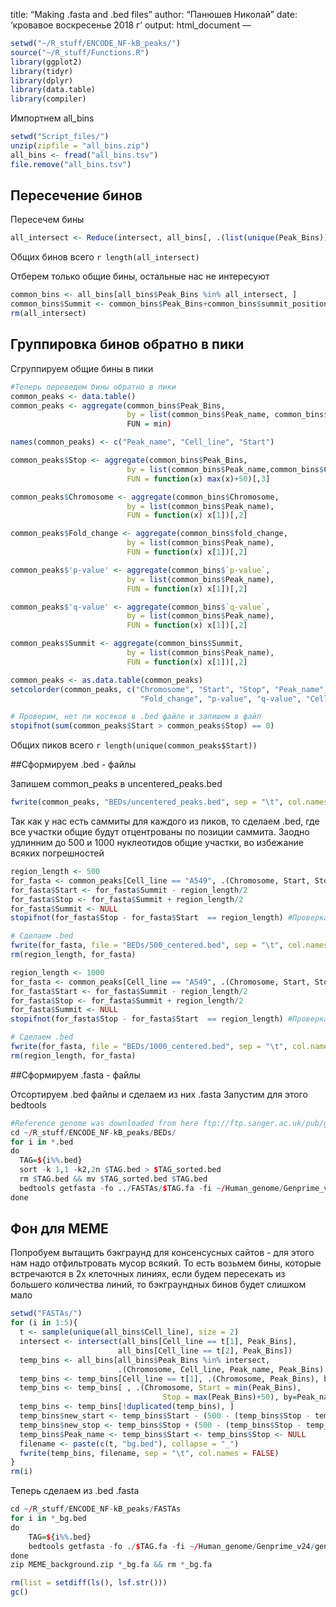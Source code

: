 title: "Making .fasta and .bed files"
author: "Панюшев Николай"
date: 'кровавое воскресенье 2018 г'
output: html_document
---

```r
setwd("~/R_stuff/ENCODE_NF-kB_peaks/")
source("~/R_stuff/Functions.R")
library(ggplot2)
library(tidyr)
library(dplyr)
library(data.table)
library(compiler)
```

Импортнем all_bins
```r
setwd("Script_files/")
unzip(zipfile = "all_bins.zip")
all_bins <- fread("all_bins.tsv")
file.remove("all_bins.tsv")
```

## Пересечение бинов

Пересечем бины

```r
all_intersect <- Reduce(intersect, all_bins[, .(list(unique(Peak_Bins))), Cell_line]$V1)
```
Общих бинов всего `r length(all_intersect)` 

Отберем только общие бины, остальные нас не интересуют

```r
common_bins <- all_bins[all_bins$Peak_Bins %in% all_intersect, ]
common_bins$Summit <- common_bins$Peak_Bins+common_bins$summit_position #Добавили положение бинов 
rm(all_intersect)
```

## Группировка бинов обратно в пики
Сгруппируем общие бины в пики

```r
#Теперь переведем бины обратно в пики
common_peaks <- data.table()
common_peaks <- aggregate(common_bins$Peak_Bins,
                          by = list(common_bins$Peak_name, common_bins$Cell_line)),
                          FUN = min)

names(common_peaks) <- c("Peak_name", "Cell_line", "Start")

common_peaks$Stop <- aggregate(common_bins$Peak_Bins,
                          by = list(common_bins$Peak_name,common_bins$Cell_line),
                          FUN = function(x) max(x)+50)[,3]

common_peaks$Chromosome <- aggregate(common_bins$Chromosome,
                          by = list(common_bins$Peak_name),
                          FUN = function(x) x[1])[,2]

common_peaks$Fold_change <- aggregate(common_bins$fold_change,
                          by = list(common_bins$Peak_name),
                          FUN = function(x) x[1])[,2]

common_peaks$'p-value' <- aggregate(common_bins$`p-value`,
                          by = list(common_bins$Peak_name),
                          FUN = function(x) x[1])[,2]

common_peaks$'q-value' <- aggregate(common_bins$`q-value`,
                          by = list(common_bins$Peak_name),
                          FUN = function(x) x[1])[,2]

common_peaks$Summit <- aggregate(common_bins$Summit,
                          by = list(common_bins$Peak_name),
                          FUN = function(x) x[1])[,2]

common_peaks <- as.data.table(common_peaks)
setcolorder(common_peaks, c("Chromosome", "Start", "Stop", "Peak_name", "Summit",
                             "Fold_change", "p-value", "q-value", "Cell_line"))

# Проверим, нет ли косяков в .bed файле и запишем в файл
stopifnot(sum(common_peaks$Start > common_peaks$Stop) == 0)
```

Общих пиков всего `r length(unique(common_peaks$Start))` 

##Сформируем .bed - файлы 

Запишем сommon_peaks в uncentered_peaks.bed
```r
fwrite(common_peaks, "BEDs/uncentered_peaks.bed", sep = "\t", col.names = FALSE)
```

Так как у нас есть саммиты для каждого из пиков, то сделаем .bed, где все участки общие будут отцентрованы по позиции саммита.
Заодно удлинним до 500 и 1000 нуклеотидов общие участки, во избежание всяких погрешностей 
```r
region_length <- 500
for_fasta <- common_peaks[Cell_line == "A549", .(Chromosome, Start, Stop, Summit)]
for_fasta$Start <- for_fasta$Summit - region_length/2
for_fasta$Stop <- for_fasta$Summit + region_length/2
for_fasta$Summit <- NULL
stopifnot(for_fasta$Stop - for_fasta$Start  == region_length) #Проверка, все ли у нас получилось

# Сделаем .bed
fwrite(for_fasta, file = "BEDs/500_centered.bed", sep = "\t", col.names = FALSE)
rm(region_length, for_fasta)
```

```r
region_length <- 1000
for_fasta <- common_peaks[Cell_line == "A549", .(Chromosome, Start, Stop, Summit)]
for_fasta$Start <- for_fasta$Summit - region_length/2
for_fasta$Stop <- for_fasta$Summit + region_length/2
for_fasta$Summit <- NULL
stopifnot(for_fasta$Stop - for_fasta$Start  == region_length) #Проверка, все ли у нас получилось

# Сделаем .bed
fwrite(for_fasta, file = "BEDs/1000_centered.bed", sep = "\t", col.names = FALSE)
rm(region_length, for_fasta)
```
##Сформируем .fasta - файлы

Отсортируем .bed файлы и сделаем из них .fasta
Запустим для этого bedtools
```r
#Reference genome was downloaded from here ftp://ftp.sanger.ac.uk/pub/gencode/Gencode_human/release_24/GRCh38.p5.genome.fa.gz
cd ~/R_stuff/ENCODE_NF-kB_peaks/BEDs/
for i in *.bed
do
  TAG=${i%%.bed}
  sort -k 1,1 -k2,2n $TAG.bed > $TAG_sorted.bed
  rm $TAG.bed && mv $TAG_sorted.bed $TAG.bed
  bedtools getfasta -fo ../FASTAs/$TAG.fa -fi ~/Human_genome/Genprime_v24/genprime_v24.fa -bed $i
done
```

## Фон для MEME

Попробуем вытащить бэкграунд для консенсусных сайтов - для этого нам надо отфильтровать мусор всякий.
То есть возьмем бины, которые встречаются в 2х клеточных линиях, если будем пересекать из большего количества линий, то бэкграундных бинов будет слишком мало
 
```r
setwd("FASTAs/")
for (i in 1:5){
  t <- sample(unique(all_bins$Cell_line), size = 2)
  intersect <- intersect(all_bins[Cell_line == t[1], Peak_Bins],
                        all_bins[Cell_line == t[2], Peak_Bins])
  temp_bins <- all_bins[all_bins$Peak_Bins %in% intersect, 
                        .(Chromosome, Cell_line, Peak_name, Peak_Bins) ]
  temp_bins <- temp_bins[Cell_line == t[1], .(Chromosome, Peak_Bins), by=Peak_name]
  temp_bins <- temp_bins[ , .(Chromosome, Start = min(Peak_Bins), 
                                  Stop = max(Peak_Bins)+50), by=Peak_name]
  temp_bins <- temp_bins[!duplicated(temp_bins), ]
  temp_bins$new_start <- temp_bins$Start - (500 - (temp_bins$Stop - temp_bins$Start))/2
  temp_bins$new_stop <- temp_bins$Stop + (500 - (temp_bins$Stop - temp_bins$Start))/2
  temp_bins$Peak_name <- temp_bins$Start <- temp_bins$Stop <- NULL
  filename <- paste(c(t, "bg.bed"), collapse = "_")
  fwrite(temp_bins, filename, sep = "\t", col.names = FALSE)
}
rm(i)
```

Теперь сделаем из .bed .fasta
```r
cd ~/R_stuff/ENCODE_NF-kB_peaks/FASTAs 
for i in *_bg.bed
do
    TAG=${i%%.bed}
    bedtools getfasta -fo ./$TAG.fa -fi ~/Human_genome/Genprime_v24/genprime_v24.fa -bed $i && rm $i
done
zip MEME_background.zip *_bg.fa && rm *_bg.fa
```


```r
rm(list = setdiff(ls(), lsf.str()))
gc()
```
